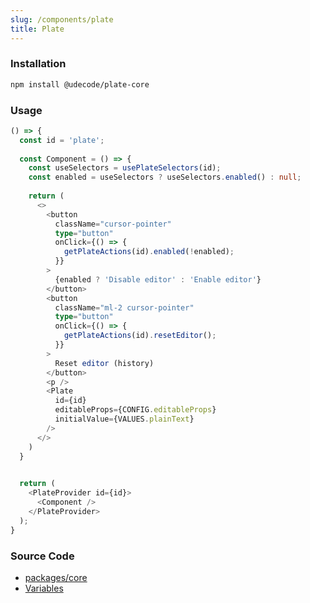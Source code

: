 ```yaml
---
slug: /components/plate
title: Plate
---
```


### Installation

```bash npm2yarn
npm install @udecode/plate-core
```

### Usage

```ts live
() => {
  const id = 'plate';
  
  const Component = () => {
    const useSelectors = usePlateSelectors(id);
    const enabled = useSelectors ? useSelectors.enabled() : null;
    
    return (
      <>
        <button
          className="cursor-pointer"
          type="button"
          onClick={() => {
            getPlateActions(id).enabled(!enabled);
          }}
        >
          {enabled ? 'Disable editor' : 'Enable editor'}
        </button>
        <button
          className="ml-2 cursor-pointer"
          type="button"
          onClick={() => {
            getPlateActions(id).resetEditor();
          }}
        >
          Reset editor (history)
        </button>
        <p />
        <Plate
          id={id}
          editableProps={CONFIG.editableProps}
          initialValue={VALUES.plainText}
        />
      </>
    )
  }
  

  return (
    <PlateProvider id={id}>
      <Component />
    </PlateProvider>
  );
}
```

### Source Code

- [packages/core](https://github.com/udecode/plate/tree/main/packages/core/src)
- [Variables](https://github.com/udecode/plate/blob/main/docs/src/live/live.tsx)
